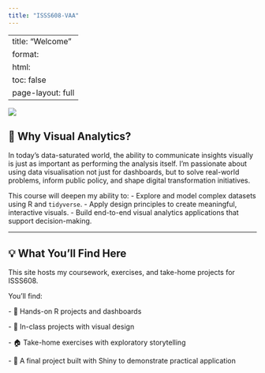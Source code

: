 ```yaml
---
title: "ISSS608-VAA"
---
```


---
title: "Welcome"
format:
  html:
    toc: false
    page-layout: full
---

![](images/ChatGPT Image Apr 24, 2025, 11_58_04 PM.png)

## 🎯 Why Visual Analytics?

In today’s data-saturated world, the ability to communicate insights visually is just as important as performing the analysis itself. I’m passionate about using data visualisation not just for dashboards, but to solve real-world problems, inform public policy, and shape digital transformation initiatives.

This course will deepen my ability to: - Explore and model complex datasets using R and `tidyverse`. - Apply design principles to create meaningful, interactive visuals. - Build end-to-end visual analytics applications that support decision-making.

------------------------------------------------------------------------

## 💡 What You’ll Find Here

This site hosts my coursework, exercises, and take-home projects for ISSS608.

You’ll find:

\- 🔧 Hands-on R projects and dashboards

\- 🧪 In-class projects with visual design

\- 🏠 Take-home exercises with exploratory storytelling

\- 🚀 A final project built with Shiny to demonstrate practical application
